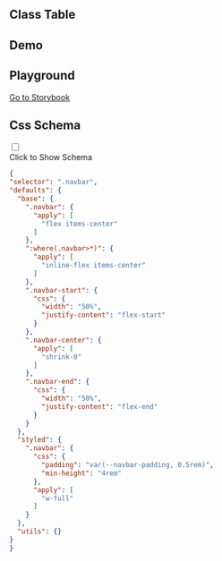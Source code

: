 
## Class Table

<CssTable name="navbar" />

## Demo

<Demo></Demo>

## Playground

[Go to Storybook](https://story.ui.icebreaker.top/?path=/docs/navigation-navbar--docs)

## Css Schema
<div className="collapse">
<input type="checkbox" /> 
<div class="collapse-title px-0">
<span class="btn">Click to Show Schema</span>
</div>
<div class="collapse-content"> 

```json
{
"selector": ".navbar",
"defaults": {
  "base": {
    ".navbar": {
      "apply": [
        "flex items-center"
      ]
    },
    ":where(.navbar>*)": {
      "apply": [
        "inline-flex items-center"
      ]
    },
    ".navbar-start": {
      "css": {
        "width": "50%",
        "justify-content": "flex-start"
      }
    },
    ".navbar-center": {
      "apply": [
        "shrink-0"
      ]
    },
    ".navbar-end": {
      "css": {
        "width": "50%",
        "justify-content": "flex-end"
      }
    }
  },
  "styled": {
    ".navbar": {
      "css": {
        "padding": "var(--navbar-padding, 0.5rem)",
        "min-height": "4rem"
      },
      "apply": [
        "w-full"
      ]
    }
  },
  "utils": {}
}
}
```

</div>
</div>
